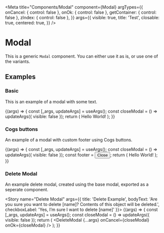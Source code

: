 


<Meta
  title="Components/Modal"
  component={Modal}
  argTypes={{
    onCancel: { control: false },
    onOk: { control: false },
    getContainer: { control: false },
    zIndex: { control: false },
  }}
  args={{
    visible: true,
    title: 'Test',
    closable: true,
    centered: true,
  }}
/>

# Modal

This is a generic `Modal` component. You can either use it as is, or use one of the variants.

## Examples

### Basic

This is an example of a modal with some text.

<Story name="Basic">
  {(args) => {
    const [_args, updateArgs] = useArgs();
    const closeModal = () => updateArgs({ visible: false });
    return (
      <MemoryRouter>
        <Modal {...args} onCancel={closeModal} onOk={closeModal} >
          Hello World!
        </Modal>
      </MemoryRouter>
    );
  }}
</Story>

### Cogs buttons

An example of a modal with custom footer using Cogs buttons.

<Story name="Cogs buttons">
  {(args) => {
    const [_args, updateArgs] = useArgs();
    const closeModal = () => updateArgs({ visible: false });
    const footer = <Button onClick={closeModal}>Close</Button>;
    return (
      <MemoryRouter>
        <Modal {...args} footer={footer} onCancel={closeModal} onOk={closeModal} >
          Hello World!
        </Modal>
      </MemoryRouter>
    );
  }}
</Story>

### Delete Modal

An example delete modal, created using the base modal, exported as a seperate component.

<Story
  name="Delete Modal"
  args={{
    title: 'Delete Example',
    bodyText: 'Are you sure you want to delete [name]? Contents of this object will be deleted.',
    checkboxLabel: 'Yes, I’m sure I want to delete [name]'
  }}>
  {(args) => {
    const [_args, updateArgs] = useArgs();
    const closeModal = () => updateArgs({ visible: false });
    return (
      <MemoryRouter>
        <DeleteModal {...args} onCancel={closeModal} onOk={closeModal} />
      </MemoryRouter>
    );
  }}
</Story>